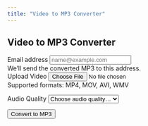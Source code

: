 ```yaml
---
title: "Video to MP3 Converter"
---
```


::: {.container}
::: {.tool-container}
# Video to MP3 Converter {.mb-4}

::: {#videoConvertForm .tool-form}
::: {.mb-3}
<label for="email" class="form-label">Email address</label>
<input type="email" class="form-control" id="email" placeholder="name@example.com" required>
<div class="form-text">We'll send the converted MP3 to this address.</div>
:::

::: {.mb-3}
<label for="videoUpload" class="form-label">Upload Video</label>
<input type="file" class="form-control" id="videoUpload" accept="video/*" required>
<div class="form-text">Supported formats: MP4, MOV, AVI, WMV</div>
:::

::: {.mb-3}
<label for="quality" class="form-label">Audio Quality</label>
<select class="form-select" id="quality" required>
    <option value="">Choose audio quality...</option>
    <option value="320">320 kbps (High)</option>
    <option value="256">256 kbps (Good)</option>
    <option value="192">192 kbps (Medium)</option>
    <option value="128">128 kbps (Low)</option>
</select>
:::

<button type="submit" class="btn btn-primary">Convert to MP3</button>
:::
:::
:::